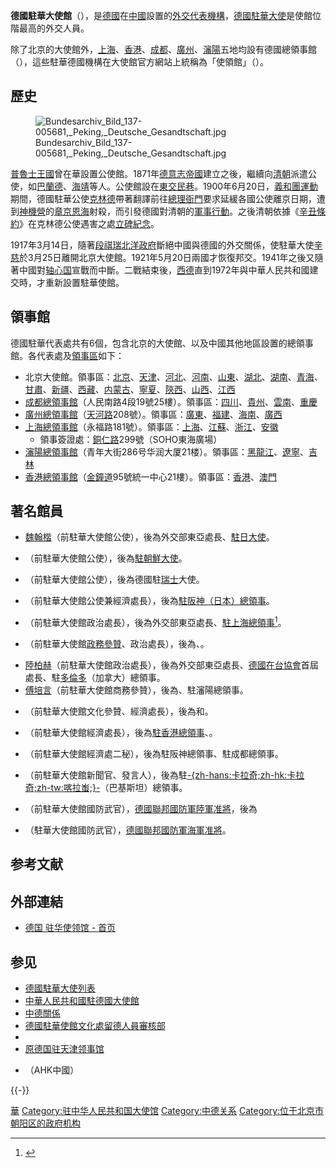 {{noteTA
|G1=地名
|G2=德國地名
}}
{{Infobox diplomatic mission
| name= 德國駐華大使館
| native_name = {{lang|de|Deutsche Botschaft Peking}}
| image= [[File:Plaque_of_German_foreign_missions.svg|110px]]
| caption=
| address = [[朝陽區_(北京市)|朝陽區]]東直門外大街17號
| location= {{CHN}}[[北京市|北京市]]
| ambassador= 空缺
| chargé_d'affaires =呂帆（{{lang|de|Frank Rückert}}）公使兼副館長
| department= {{flagicon image|Flag of Germany (state).svg}} [[德國外交部|德國外交部]]
  | lat_degrees = 39
  | lat_minutes = 56
  | lat_seconds = 30
  | lat_direction = N
  | long_degrees = 116
  | long_minutes = 27
  | long_seconds = 06
  | long_direction = E
}}

'''德國駐華大使館'''（{{lang-de|'''Deutsche Botschaft Peking'''}}），是[[德國|德國]]在[[中國|中國]]設置的[[德國駐外機構列表|外交代表機構]]，[[德國駐華大使列表|德國駐華大使]]是使館位階最高的外交人員。

除了北京的大使館外，[[上海|上海]]、[[香港|香港]]、[[成都|成都]]、[[廣州|廣州]]、[[瀋陽|瀋陽]]五地均設有德國總領事館（{{lang|de|Generalkonsulat}}），這些駐華德國機構在大使館官方網站上統稱為「使領館」（{{lang|de|Vertretungen}}）。

==歷史==
[[File:Bundesarchiv_Bild_137-005681,_Peking,_Deutsche_Gesandtschaft.jpg|thumb]]

[[普魯士王國|普魯士王國]]曾在華設置公使館。1871年[[德意志帝國|德意志帝國]]建立之後，繼續向[[清朝|清朝]]派遣公使，如[[马克斯·冯·巴兰德|巴蘭德]]、[[海靖|海靖]]等人。公使館設在[[東交民巷|東交民巷]]。1900年6月20日，[[義和團運動|義和團運動]]期間，德國駐華公使[[克林德|克林德]]帶著翻譯前往[[總理衙門|總理衙門]]要求延緩各國公使離京日期，遭到[[神機營|神機營]]的[[章京|章京]][[恩海|恩海]]射殺，而引發德國對清朝的[[八國聯軍|軍事行動]]。之後清朝依據《[[辛丑條約|辛丑條約]]》在克林德公使遇害之處[[保衛和平坊|立碑紀念]]。

1917年3月14日，隨著[[段祺瑞|段祺瑞]][[北洋政府|北洋政府]]斷絕中國與德國的外交關係，使駐華大使[[辛慈|辛慈]]於3月25日離開北京大使館。1921年5月20日兩國才恢復邦交。1941年之後又隨著中國對[[轴心国|轴心国]]宣戰而中斷。二戰結束後，[[西德|西德]]直到1972年與中華人民共和國建交時，才重新設置駐華使館。

== 領事館 ==
德國駐華代表處共有6個，包含北京的大使館、以及中國其他地區設置的總領事館。各代表處及[[領事區|領事區]]如下：
*北京大使館。領事區：[[北京|北京]]、[[天津|天津]]、[[河北|河北]]、[[河南|河南]]、[[山東|山東]]、[[湖北|湖北]]、[[湖南|湖南]]、[[青海|青海]]、[[甘肅|甘肅]]、[[新疆|新疆]]、[[西藏|西藏]]、[[内蒙古|内蒙古]]、[[寧夏|寧夏]]、[[陝西|陝西]]、[[山西|山西]]、[[江西|江西]]
*[[德國駐成都總領事館|成都總領事館]]（人民南路4段19號25樓）。領事區：[[四川|四川]]、[[貴州|貴州]]、[[雲南|雲南]]、[[重慶|重慶]]
*[[德國駐廣州總領事館|廣州總領事館]]（[[天河路_(广州)|天河路]]208號）。領事區：[[廣東|廣東]]、[[福建|福建]]、[[海南|海南]]、[[廣西|廣西]]
*[[德国驻上海总领事馆|上海總領事館]]（永福路181號）。領事區：[[上海|上海]]、[[江蘇|江蘇]]、[[浙江|浙江]]、[[安徽|安徽]]
**領事簽證處：[[銅仁路|銅仁路]]299號（SOHO東海廣場）
*[[德國駐瀋陽總領事館|瀋陽總領事館]]（青年大街286号华润大厦21楼）。領事區：[[黑龍江|黑龍江]]、[[遼寧|遼寧]]、[[吉林|吉林]]
*[[德國駐香港總領事館|香港總領事館]]（[[金鐘道|金鐘道]]95號統一中心21樓）。領事區：[[香港|香港]]、[[澳門|澳門]]

==著名館員==
{{col-begin}}
{{col-2}}
*[[魏翰楷|魏翰楷]]（前駐華大使館公使），後為外交部東亞處長、[[德國駐日大使列表|駐日大使]]。
*{{Link-de|羅輔德|Friedrich Ludwig Löhr}}（前駐華大使館公使），後為[[德国驻朝鲜大使馆|駐朝鮮大使]]。
*{{Link-de|李德仁 (德國外交官)|Norbert Riedel (Diplomat)|李德仁}}（前駐華大使館公使），後為德國駐[[瑞士|瑞士]]大使。
*{{Link-de|柯殷|Ingo Karsten}}（前駐華大使館公使兼經濟處長），後為[[德國駐阪神總領事館|駐阪神（日本）總領事]]。
*{{Link-de|芮悟峰|Wolfgang Röhr}}（前駐華大使館政治處長），後為外交部東亞處長、[[德国驻上海总领事馆|駐上海總領事]]<ref name="芮悟峰">{{Cite web |title=Der Generalkonsul -  Wolfgang Röhr, Dr. jur. |url=http://www.shanghai.diplo.de/de/botschaft/botschafter/lebenslauf.html |publisher=[[德國駐上海總領事館|Deutsches Generalkonsulat in Shanghai]] |archivedate=2005-03-15 |archiveurl=https://archive.today/20050315022405/http://www.shanghai.diplo.de/de/botschaft/botschafter/lebenslauf.html |accessdate=2005-03-15 }}</ref>。
*{{Link-de|舒策 (德國外交官)|Rolf Peter Gottfried Schulze|舒策}}（前駐華大使館[[政務參贊|政務參贊]]、政治處長），後為{{Link-th|德國駐泰國大使館|สถานเอกอัครราชทูตสหพันธ์สาธารณรัฐเยอรมันประจำประเทศไทย|駐泰國大使}}、{{Link-de|德國駐越南大使列表|Liste der deutschen Botschafter in Vietnam|駐越南大使}}。
*[[陸柏赫|陸柏赫]]（前駐華大使館政治處長），後為外交部東亞處長、[[德國在台協會|德國在台協會]]首屆處長、駐[[多倫多|多倫多]]（加拿大）總領事。
*[[傅培言|傅培言]]（前駐華大使館商務參贊），後為{{Link-de|德國駐海地大使列表|Liste der deutschen Botschafter in Haiti|駐海地大使}}、駐瀋陽總領事。
{{col-2}}
*{{Link-de|郭林 (德國外交官)|Holger Green|郭林}}（前駐華大使館文化參贊、經濟處長），後為{{Link-de|德國駐吉爾吉斯大使列表|Liste der deutschen Botschafter in Kirgisistan|駐吉爾吉斯大使}}和{{Link-de|德國駐葉門大使列表|Liste der deutschen Botschafter in Kirgisistan|駐葉門大使}}。
*{{Link-de|姚偉漢|Werner Hans Lauk}}（前駐華大使館經濟處長），後為[[德國駐香港總領事館|駐香港總領事]]、{{Link-de|德國駐羅馬尼亞大使列表|Liste der deutschen Botschafter in Rumänien|駐羅馬尼亞大使}}。
*{{Link-de|安介儒|Gerold Amelung}}（前駐華大使館經濟處二秘），後為駐阪神總領事、駐成都總領事。
*{{Link-de|柯靈 (德國外交官)|Tilo Klinner|柯靈}}（前駐華大使館新聞官、發言人），後為駐[[喀拉蚩|-{zh-hans:卡拉奇;zh-hk:卡拉奇;zh-tw:喀拉蚩;}-]]（巴基斯坦）總領事。
*{{Link-de|吳赫曼|Jürgen Karl Uchtmann}}（前駐華大使館國防武官），[[德國聯邦國防軍陸軍|德國聯邦國防軍陸軍]][[准將|准將]]，後為{{Link-de|柏林邦司令部|Landeskommando Berlin|柏林邦司令部司令}}
*{{Link-de|李海歌|Helge Detlef Risch}}（駐華大使館國防武官），[[德國聯邦國防軍海軍|德國聯邦國防軍海軍]][[准將|准將]]。

{{col-end}}

== 参考文献 ==
{{Reflist}}

== 外部連結 ==
{{Commons category|German Embassy, Beijing}}
* [https://web.archive.org/web/20131111062952/http://www.china.diplo.de/Vertretung/china/zh/Startseite.html 德国 驻华使领馆 - 首页]

== 参见 ==
{{Portal box|国际关系|德国|中国|中华人民共和国|北京}}
* [[德國駐華大使列表|德國駐華大使列表]]
* [[中華人民共和國駐德國大使館|中華人民共和國駐德國大使館]]
* [[中德關係|中德關係]]
* [[德國駐華使館文化處留德人員審核部|德國駐華使館文化處留德人員審核部]]
* {{Link-de|北京德國使館學校|Deutsche Botschaftsschule Peking}}
* [[原德国驻天津领事馆|原德国驻天津领事馆]]
* {{Link-de|中國德國商會|Auslandshandelskammer China}}（AHK中國）

{{-}}
{{德國駐外機構}}
{{駐中華人民共和國大使館}}
{{中德关系}}

[[Category:德国驻外机构|華]]
[[Category:驻中华人民共和国大使馆|Category:驻中华人民共和国大使馆]]
[[Category:中德关系|Category:中德关系]]
[[Category:位于北京市朝阳区的政府机构|Category:位于北京市朝阳区的政府机构]]